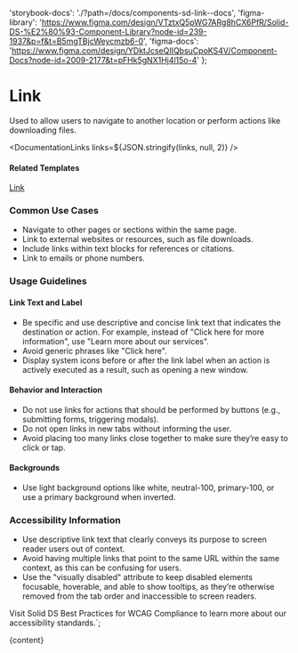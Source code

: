 

  'storybook-docs': './?path=/docs/components-sd-link--docs',
  'figma-library':
    'https://www.figma.com/design/VTztxQ5pWG7ARg8hCX6PfR/Solid-DS-%E2%80%93-Component-Library?node-id=239-1937&p=f&t=B5mgTBjcWeycmzb6-0',
  'figma-docs':
    'https://www.figma.com/design/YDktJcseQIIQbsuCpoKS4V/Component-Docs?node-id=2009-2177&t=pFHk5gNX1Hj4l15o-4'
};

# Link

Used to allow users to navigate to another location or perform actions like downloading files.

<DefaultStory />

<DocumentationLinks links=${JSON.stringify(links, null, 2)} />

#### Related Templates

[Link](./?path=/docs/templates-link--docs)

### Common Use Cases

- Navigate to other pages or sections within the same page.
- Link to external websites or resources, such as file downloads.
- Include links within text blocks for references or citations.
- Link to emails or phone numbers.

### Usage Guidelines

#### Link Text and Label

- Be specific and use descriptive and concise link text that indicates the destination or action. For example, instead of "Click here for more information", use "Learn more about our services".
- Avoid generic phrases like "Click here".
- Display system icons before or after the link label when an action is actively executed as a result, such as opening a new window.

#### Behavior and Interaction

- Do not use links for actions that should be performed by buttons (e.g., submitting forms, triggering modals).
- Do not open links in new tabs without informing the user.
- Avoid placing too many links close together to make sure they’re easy to click or tap.

#### Backgrounds

- Use light background options like white, neutral-100, primary-100, or use a primary background when inverted.

### Accessibility Information

- Use descriptive link text that clearly conveys its purpose to screen reader users out of context.
- Avoid having multiple links that point to the same URL within the same context, as this can be confusing for users.
- Use the "visually disabled" attribute to keep disabled elements focusable, hoverable, and able to show tooltips, as they’re otherwise removed from the tab order and inaccessible to screen readers.

Visit <sd-link href="https://www.figma.com/design/YDktJcseQIIQbsuCpoKS4V/Component-Docs?node-id=10708-5011&t=Z1FxSGWkmXG5r5sw-4" target="_blank">Solid DS Best Practices for WCAG Compliance</sd-link> to learn more about our accessibility standards.`;

<Meta title="Components/sd-link/Overview" />

<OverviewFormatter story={SdLinkStories.Default}>{content}</OverviewFormatter>
